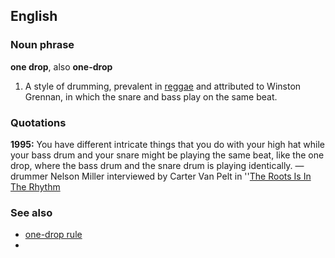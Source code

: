 ==English==

===Noun phrase===
'''one drop''', also '''one-drop'''

# {{cattag|Music}} A style of drumming, prevalent in [[reggae]] and attributed to Winston Grennan, in which the snare and bass play on the same beat.

===Quotations===
'''1995:''' You have different intricate things that you do with your high hat while your bass drum and your snare might be playing the same beat, like the one drop, where the bass drum and the snare drum is playing identically. &mdash; drummer Nelson Miller interviewed by Carter Van Pelt in ''[http://incolor.inetnebr.com/cvanpelt/miller.html The Roots Is In The Rhythm]

===See also===
*[[one-drop rule]]
*{{pedialite}}